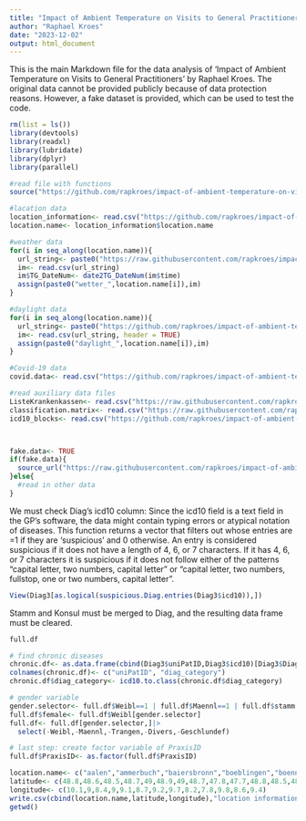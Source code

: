 ```yaml
---
title: "Impact of Ambient Temperature on Visits to General Practitioners"
author: "Raphael Kroes"
date: "2023-12-02"
output: html_document
---
```


This is the main Markdown file for the data analysis of 'Impact of Ambient Temperature on Visits to General Practitioners' by Raphael Kroes.
The original data cannot be provided publicly because of data protection reasons. However, a fake dataset is provided, which can be used to test the code.
```r
rm(list = ls())
library(devtools)
library(readxl)
library(lubridate)
library(dplyr)
library(parallel)
```
```r
#read file with functions
source("https://github.com/rapkroes/impact-of-ambient-temperature-on-visits-to-general-practitioners/raw/main/code/functions_mt.R")

#lacation data
location_information<- read.csv("https://github.com/rapkroes/impact-of-ambient-temperature-on-visits-to-general-practitioners/raw/main/other%20data/location%20information.csv", header = TRUE, encoding = "Latin-1")
location.name<- location_information$location.name

#weather data
for(i in seq_along(location.name)){
  url_string<- paste0("https://raw.githubusercontent.com/rapkroes/impact-of-ambient-temperature-on-visits-to-general-practitioners/main/weather%20data/wetter%20",location.name[i],".csv")
  im<- read.csv(url_string)
  im$TG_DateNum<- date2TG_DateNum(im$time)
  assign(paste0("wetter_",location.name[i]),im)
}

#daylight data
for(i in seq_along(location.name)){
  url_string<- paste0("https://github.com/rapkroes/impact-of-ambient-temperature-on-visits-to-general-practitioners/raw/main/daylight%20hours%20data/daylight_",location.name[i],".csv")
  im<- read.csv(url_string, header = TRUE)
  assign(paste0("daylight_",location.name[i]),im)
}

#Covid-19 data
covid.data<- read.csv("https://github.com/rapkroes/impact-of-ambient-temperature-on-visits-to-general-practitioners/raw/main/other%20data/COVID-19-Faelle_7-Tage-Inzidenz_Landkreise.csv")

#read auxiliary data files
ListeKrankenkassen<- read.csv("https://raw.githubusercontent.com/rapkroes/impact-of-ambient-temperature-on-visits-to-general-practitioners/main/other%20data/ListeKrankenkassen_up.csv")
classification.matrix<- read.csv("https://raw.githubusercontent.com/rapkroes/impact-of-ambient-temperature-on-visits-to-general-practitioners/main/other%20data/classification.csv")
icd10_blocks<- read.csv("https://github.com/rapkroes/impact-of-ambient-temperature-on-visits-to-general-practitioners/raw/main/other%20data/icd10_blocks.csv")



fake.data<- TRUE
if(fake.data){
  source_url("https://raw.githubusercontent.com/rapkroes/impact-of-ambient-temperature-on-visits-to-general-practitioners/main/code/fakedgp_mt.R")
}else{
  #read in other data
}

```
We must check Diag's icd10 column: Since the icd10 field is a text field in the GP's software, the data might contain typing errors or atypical notation of diseases. This function returns a vector that filters out whose entries are =1 if they are 'suspicious' and 0 otherwise. An entry is considered suspicious if it does not have a length of 4, 6, or 7 characters. If it has 4, 6, or 7 characters it is suspicious if it does not follow either of the patterns "capital letter, two numbers, capital letter" or "capital letter, two numbers, fullstop, one or two numbers, capital letter".
```r
View(Diag3[as.logical(suspicious.Diag.entries(Diag3$icd10)),])
```

Stamm and Konsul must be merged to Diag, and the resulting data frame must be cleared.
```r
full.df

# find chronic diseases
chronic.df<- as.data.frame(cbind(Diag3$uniPatID,Diag3$icd10)[Diag3$DiagTyp=="DD",])
colnames(chronic.df)<- c("uniPatID", "diag_category")
chronic.df$diag_category<- icd10.to.class(chronic.df$diag_category)

# gender variable
gender.selector<- full.df$Weibl==1 | full.df$Maennl==1 | full.df$stamm.is.there==0
full.df$female<- full.df$Weibl[gender.selector]
full.df<- full.df[gender.selector,]|>
  select(-Weibl,-Maennl,-Trangen,-Divers,-Geschlundef)

# last step: create factor variable of PraxisID
full.df$PraxisID<- as.factor(full.df$PraxisID)
```

```r
location.name<- c("aalen","ammerbuch","baiersbronn","boeblingen","boennigheim","pforzheim","pleidelsheim","salach","schluchsee","schopfheim","schwaebisch gmuend","waldachtal","wendlingen")
latitude<- c(48.8,48.6,48.5,48.7,49,48.9,49,48.7,47.8,47.7,48.8,48.5,48.7)
longitude<- c(10.1,9,8.4,9,9.1,8.7,9.2,9.7,8.2,7.8,9.8,8.6,9.4)
write.csv(cbind(location.name,latitude,longitude),"location information.csv")
getwd()
```


